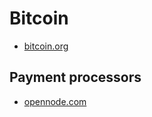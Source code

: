 # Bitcoin

- [bitcoin.org](https://bitcoin.org/)

## Payment processors

- [opennode.com](https://opennode.com/)
